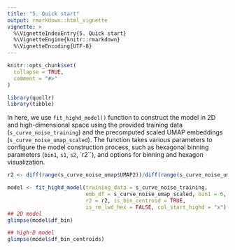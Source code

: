 ```yaml
---
title: "5. Quick start"
output: rmarkdown::html_vignette
vignette: >
  %\VignetteIndexEntry{5. Quick start}
  %\VignetteEngine{knitr::rmarkdown}
  %\VignetteEncoding{UTF-8}
---
```


```r
knitr::opts_chunk$set(
  collapse = TRUE,
  comment = "#>"
)
```

```r
library(quollr)
library(tibble)
```

In here, we use `fit_highd_model()` function to construct the model in 2D and high-dimensional space using the provided training data (`s_curve_noise_training`) and the precomputed scaled UMAP embeddings (`s_curve_noise_umap_scaled`). The function takes various parameters to configure the model construction process, such as hexagonal binning parameters (`bin1`, `s1`, `s2`, `r2``), and options for binning and hexagon visualization. 

```r
r2 <- diff(range(s_curve_noise_umap$UMAP2))/diff(range(s_curve_noise_umap$UMAP1))

model <- fit_highd_model(training_data = s_curve_noise_training, 
                         emb_df = s_curve_noise_umap_scaled, bin1 = 6, q = 0.1,
                         r2 = r2, is_bin_centroid = TRUE, 
                         is_rm_lwd_hex = FALSE, col_start_highd = "x")
## 2D model
glimpse(model$df_bin)

## high-D model
glimpse(model$df_bin_centroids)
```
